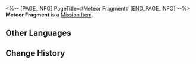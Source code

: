 <%-- [PAGE_INFO]
PageTitle=#Meteor Fragment#
[END_PAGE_INFO] --%>
{{Item Infobox
|id          = 140211
|image       = Item Meteor Fragment.png{{subst:void|<!--$UPLOAD:<<SpriteOutput/ItemFigures/140211.png>-<Item Meteor Fragment.png>-<Item Icons>>-->}}
|type        = Mission Item
|invCategory = Missions
|rarity      = 3
|effect      = 
|description = A meteor fragment that bore witness to Belobog's 700 years of decline. It should be returned to the History and Culture Museum.
}}
'''Meteor Fragment''' is a [[Mission Item]].

==Other Languages==
{{Other Languages
|en   = Meteor Fragment
|zhs  = 流星碎片
|zht  = 流星碎片
|ja   = 流星の欠片
|ko   = 유성 조각
|es   = Fragmento de meteorito
|fr   = Fragment de météorite
|ru   = Осколок метеорита
|th   = ชิ้นส่วนดาวตก
|vi   = Mảnh Sao Băng
|de   = Fragment eines Meteoriten
|id   = Potongan Meteor
|pt   = Fragmento de Meteoro
}}

==Change History==
{{Change History|1.1}}